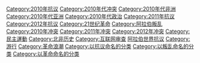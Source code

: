{{Commonscat|2010–2011 Arab world protests}}
{{Catmain}}

[[Category:2010年抗议|Category:2010年抗议]]
[[Category:2010年代冲突|Category:2010年代冲突]]
[[Category:2010年代非洲|Category:2010年代非洲]]
[[Category:2010年代亚洲|Category:2010年代亚洲]]
[[Category:2010年代政治|Category:2010年代政治]]
[[Category:2011年抗议|Category:2011年抗议]]
[[Category:2012年抗议|Category:2012年抗议]]
[[Category:21世纪革命|Category:21世纪革命]]
[[Category:阿拉伯叛乱|Category:阿拉伯叛乱]]
[[Category:2010年冲突|Category:2010年冲突]]
[[Category:2011年冲突|Category:2011年冲突]]
[[Category:2012年冲突|Category:2012年冲突]]
[[Category:民主運動|Category:民主運動]]
[[Category:北非历史|Category:北非历史]]
[[Category:互联网审查|Category:互联网审查]]
[[Category:阿拉伯世界抗议|]]
[[Category:游行|Category:游行]]
[[Category:革命浪潮|Category:革命浪潮]]
[[Category:以抗议命名的分类|Category:以抗议命名的分类]]
[[Category:以叛乱命名的分类|Category:以叛乱命名的分类]]
[[Category:以革命命名的分类|Category:以革命命名的分类]]